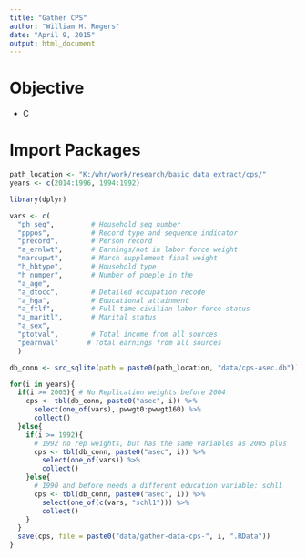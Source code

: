 ```yaml
---
title: "Gather CPS"
author: "William H. Rogers"
date: "April 9, 2015"
output: html_document
---
```


# Objective
  *  C

# Import Packages

```r
path_location <- "K:/whr/work/research/basic_data_extract/cps/"
years <- c(2014:1996, 1994:1992)

library(dplyr)
```

```r
vars <- c(
  "ph_seq",         # Household seq number
  "pppos",          # Record type and sequence indicator
  "precord",        # Person record
  "a_ernlwt",       # Earnings/not in labor force weight
  "marsupwt",       # March supplement final weight
  "h_hhtype",       # Household type
  "h_numper",       # Number of poeple in the 
  "a_age", 
  "a_dtocc",        # Detailed occupation recode
  "a_hga",          # Educational attainment
  "a_ftlf",         # Full-time civilian labor force status
  "a_maritl",       # Marital status
  "a_sex", 
  "ptotval",        # Total income from all sources
  "pearnval"       # Total earnings from all sources
  )
```

```r
db_conn <- src_sqlite(path = paste0(path_location, "data/cps-asec.db"))
```

```r
for(i in years){
  if(i >= 2005){ # No Replication weights before 2004
    cps <- tbl(db_conn, paste0("asec", i)) %>% 
      select(one_of(vars), pwwgt0:pwwgt160) %>% 
      collect()
  }else{
    if(i >= 1992){
      # 1992 no rep weights, but has the same variables as 2005 plus
      cps <- tbl(db_conn, paste0("asec", i)) %>% 
        select(one_of(vars)) %>% 
        collect()
    }else{
      # 1990 and before needs a different education variable: schl1
      cps <- tbl(db_conn, paste0("asec", i)) %>% 
        select(one_of(c(vars, "schl1"))) %>% 
        collect()
    }
  }
  save(cps, file = paste0("data/gather-data-cps-", i, ".RData"))
}
```


